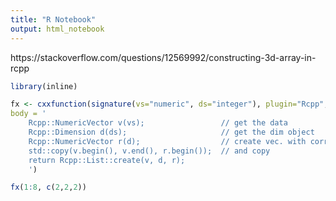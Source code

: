 ```yaml
---
title: "R Notebook"
output: html_notebook
---
```


https://stackoverflow.com/questions/12569992/constructing-3d-array-in-rcpp

```r
library(inline)

fx <- cxxfunction(signature(vs="numeric", ds="integer"), plugin="Rcpp", 
body = '
    Rcpp::NumericVector v(vs);                 // get the data
    Rcpp::Dimension d(ds);                     // get the dim object
    Rcpp::NumericVector r(d);                  // create vec. with correct dims
    std::copy(v.begin(), v.end(), r.begin());  // and copy
    return Rcpp::List::create(v, d, r);
    ')

fx(1:8, c(2,2,2))
```

